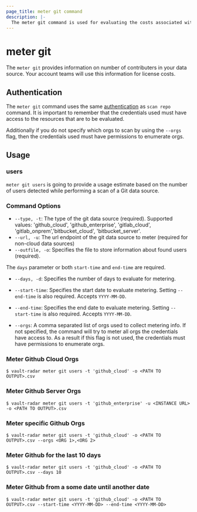 ```yaml
---
page_title: meter git command
description: |-
  The meter git command is used for evaluating the costs associated with scanning a git data source like GitHub.
---
```


# meter git

The `meter git` provides information on number of contributers in your data source. Your account teams will use this information for license costs.

## Authentication
The `meter git` command uses the same [authentication](/hcp/docs/vault-radar/cli/scan/repo#authentication) as `scan repo` command.
It is important to remember that the credentials used must have access to the resources that are to be evaluated. 

Additionally if you do not specify which orgs to scan by using the `--orgs` flag, then the credentials used must have permissions to enumerate orgs.

## Usage
### users
`meter git users` is going to provide a usage estimate based on the number of users detected while performing a scan of a Git data source.

### Command Options

- `--type, -t`: The type of the git data source (required). Supported values: 'github_cloud', 'github_enterprise', 'gitlab_cloud', 'gitlab_onprem','bitbucket_cloud', 'bitbucket_server'.
- `--url, -u`: The url endpoint of the git data source to meter (required for non-cloud data sources)
- `--outfile, -o`: Specifies the file to store information about found users (required).

The `days` parameter or both `start-time` and `end-time` are required.
- `--days, -d`: Specifies the number of days to evaluate for metering.
- `--start-time`: Specifies the start date to evaluate metering. Setting `--end-time` is also required. Accepts `YYYY-MM-DD`.
- `--end-time`: Specifies the end date to evaluate metering. Setting `--start-time` is also required. Accepts `YYYY-MM-DD`.

- `--orgs`: A comma separated list of orgs used to collect metering info. If not specified, the command will try to meter all orgs the credentials have access to. As a result if this flag is not used, the credentials must have permissions to enumerate orgs.

### Meter Github Cloud Orgs

```shell-session
$ vault-radar meter git users -t 'github_cloud' -o <PATH TO OUTPUT>.csv
```

### Meter Github Server Orgs

```shell-session
$ vault-radar meter git users -t 'github_enterprise' -u <INSTANCE URL> -o <PATH TO OUTPUT>.csv
```

### Meter specific Github Orgs

```shell-session
$ vault-radar meter git users -t 'github_cloud' -o <PATH TO OUTPUT>.csv --orgs <ORG 1>,<ORG 2>
```

### Meter Github for the last 10 days

```shell-session
$ vault-radar meter git users -t 'github_cloud' -o <PATH TO OUTPUT>.csv --days 10
```

### Meter Github from a some date until another date

```shell-session
$ vault-radar meter git users -t 'github_cloud' -o <PATH TO OUTPUT>.csv --start-time <YYYY-MM-DD> --end-time <YYYY-MM-DD>
```
